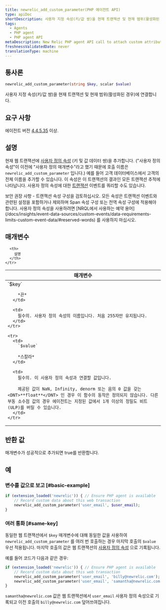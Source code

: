 ```yaml
---
title: newrelic_add_custom_parameter(PHP 에이전트 API)
type: apiDoc
shortDescription: 사용자 지정 속성(키/값 쌍)을 현재 트랜잭션 및 현재 범위(활성화된 경우)에 연결합니다.
tags:
  - Agents
  - PHP agent
  - PHP agent API
metaDescription: New Relic PHP agent API call to attach custom attributes to your transaction data.
freshnessValidatedDate: never
translationType: machine
---
```


## 통사론

```php
newrelic_add_custom_parameter(string $key, scalar $value)
```

사용자 지정 속성(키/값 쌍)을 현재 트랜잭션 및 현재 범위(활성화된 경우)에 연결합니다.

## 요구 사항

에이전트 버전 [4.4.5.35](/docs/release-notes/agent-release-notes/php-release-notes/php-agent-44535) 이상.

## 설명

현재 웹 트랜잭션에 [사용자 정의 속성](/docs/agents/manage-apm-agents/agent-data/collect-custom-attributes) (키 및 값 데이터 쌍)을 추가합니다. (&quot;사용자 정의 속성&quot;이 이전에 &quot;사용자 정의 매개변수&quot;라고 했기 때문에 호출 이름은 `newrelic_add_custom_parameter` 입니다.) 예를 들어 고객 데이터베이스에서 고객의 전체 이름을 추가할 수 있습니다. 이 속성은 이 트랜잭션의 결과인 모든 트랜잭션 추적에 나타납니다. 사용자 정의 속성에 대한 [트랜잭션](/docs/insights/explore-data/attributes/apm-default-attributes-insights) 이벤트를 쿼리할 수도 있습니다.

<Callout variant="important">
  보안 권장 사항 - 트랜잭션 속성 구성을 검토하십시오. 모든 속성은 트랜잭션 이벤트와 관련된 설정을 포함하거나 제외하며 Span 속성 구성 또는 전역 속성 구성에 적용해야 합니다.
</Callout>

<Callout variant="important">
  사용자 정의 속성을 사용하려면 [NRQL에서 사용하는 예약 용어](/docs/insights/event-data-sources/custom-events/data-requirements-limits-custom-event-data/#reserved-words) 를 사용하지 마십시오.
</Callout>

## 매개변수

<table>
  <thead>
    <tr>
      <th width="25%">
        매개변수
      </th>

      <th>
        설명
      </th>
    </tr>
  </thead>

  <tbody>
    <tr>
      <td>
        `$key`

        *끈*
      </td>

      <td>
        필수의. 사용자 정의 속성의 이름입니다. 처음 255자만 유지됩니다.
      </td>
    </tr>

    <tr>
      <td>
        `$value`

        *스칼라*
      </td>

      <td>
        필수의. 이 사용자 정의 속성과 연결할 값입니다.

        제공된 값이 NaN, Infinity, denorm 또는 음의 0 값을 갖는 <DNT>**float**</DNT> 인 경우 이 함수의 동작은 정의되지 않습니다. 다른 부동 소수점 값의 경우 에이전트는 지정된 값에서 1개 이상의 정밀도 비트(ULP)를 버릴 수 있습니다.
      </td>
    </tr>
  </tbody>
</table>

## 반환 값

매개변수가 성공적으로 추가되면 true를 반환합니다.

## 예

### 변수를 값으로 보고 [#basic-example]

```php
if (extension_loaded('newrelic')) { // Ensure PHP agent is available
    // Record custom data about this web transaction
    newrelic_add_custom_parameter('user_email', $user_email);
}
```

### 여러 통화 [#same-key]

동일한 웹 트랜잭션에서 `$key` 매개변수에 대해 동일한 값을 사용하여 `newrelic_add_custom_parameter` 를 여러 번 호출하는 경우 마지막 호출의 `$value` 우선 적용됩니다. 마지막 호출의 값은 웹 트랜잭션의 [사용자 정의 속성](/docs/agents/manage-apm-agents/agent-data/collect-custom-attributes/) 으로 기록됩니다.

예를 들어 코드가 다음과 같은 경우:

```php
if (extension_loaded('newrelic')) { // Ensure PHP agent is available
    // Record custom data about this web transaction
    newrelic_add_custom_parameter('user_email', 'billy@newrelic.com');
    newrelic_add_custom_parameter('user_email', 'samantha@newrelic.com');
}
```

`samantha@newrelic.com` 값은 웹 트랜잭션에서 `user_email` 사용자 정의 속성으로 기록되고 이전 호출의 `billy@newrelic.com` 덮어쓰여집니다.